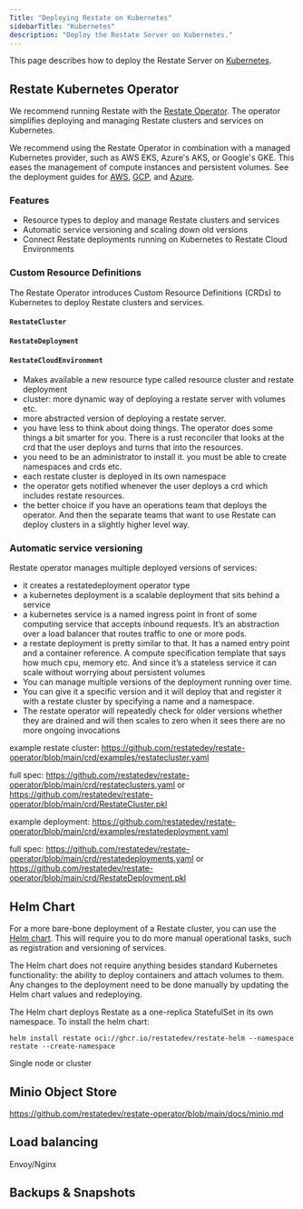 ```yaml
---
Title: "Deploying Restate on Kubernetes"
sidebarTitle: "Kubernetes"
description: "Deploy the Restate Server on Kubernetes."
---
```


This page describes how to deploy the Restate Server on [Kubernetes](https://kubernetes.io/).

## Restate Kubernetes Operator

We recommend running Restate with the [Restate Operator](https://github.com/restatedev/restate-operator).
The operator simplifies deploying and managing Restate clusters and services on Kubernetes.

We recommend using the Restate Operator in combination with a managed Kubernetes provider, such as AWS EKS, Azure's AKS, or Google's GKE.
This eases the management of compute instances and persistent volumes. See the deployment guides for [AWS](/server/deploy/aws), [GCP](/server/deploy/gcp), and [Azure](/server/deploy/azure).

### Features
- Resource types to deploy and manage Restate clusters and services
- Automatic service versioning and scaling down old versions
- Connect Restate deployments running on Kubernetes to Restate Cloud Environments

### Custom Resource Definitions

The Restate Operator introduces Custom Resource Definitions (CRDs) to Kubernetes to deploy Restate clusters and services.



#### `RestateCluster`


#### `RestateDeployment`

#### `RestateCloudEnvironment`



- Makes available a new resource type called resource cluster and restate deployment
- cluster: more dynamic way of deploying a restate server with volumes etc.
- more abstracted version of deploying a restate server.
- you have less to think about doing things. The operator does some things a bit smarter for you. There is a rust reconciler that looks at the crd that the user deploys and turns that into the resources.
- you need to be an administrator to install it. you must be able to create namespaces and crds etc.
- each restate cluster is deployed in its own namespace
- the operator gets notified whenever the user deploys a crd which includes restate resources.
- the better choice if you have an operations team that deploys the operator. And then the separate teams that want to use Restate can deploy clusters in a slightly higher level way.

### Automatic service versioning

Restate operator manages multiple deployed versions of services:

- it creates a restatedeployment operator type
- a kubernetes deployment is a scalable deployment that sits behind a service
- a kubernetes service is a named ingress point in front of some computing service that accepts inbound requests. It’s an abstraction over a load balancer that routes traffic to one or more pods.
- a restate deployment is pretty similar to that. It has a named entry point and a container reference. A compute specification template that says how much cpu, memory etc. And since it’s a stateless service it can scale without worrying about persistent volumes
- You can manage multiple versions of the deployment running over time.
- You can give it a specific version and it will deploy that and register it with a restate cluster by specifying a name and a namespace.
- The restate operator will repeatedly check for older versions whether they are drained and will then scales to zero when it sees there are no more ongoing invocations

example restate cluster: https://github.com/restatedev/restate-operator/blob/main/crd/examples/restatecluster.yaml

full spec: https://github.com/restatedev/restate-operator/blob/main/crd/restateclusters.yaml or https://github.com/restatedev/restate-operator/blob/main/crd/RestateCluster.pkl

example deployment: https://github.com/restatedev/restate-operator/blob/main/crd/examples/restatedeployment.yaml

full spec: https://github.com/restatedev/restate-operator/blob/main/crd/restatedeployments.yaml or https://github.com/restatedev/restate-operator/blob/main/crd/RestateDeployment.pkl

## Helm Chart

For a more bare-bone deployment of a Restate cluster, you can use the [Helm chart](https://github.com/restatedev/restate/tree/main/charts/restate-helm).
This will require you to do more manual operational tasks, such as registration and versioning of services.

The Helm chart does not require anything besides standard Kubernetes functionality: the ability to deploy containers and attach volumes to them.
Any changes to the deployment need to be done manually by updating the Helm chart values and redeploying.

The Helm chart deploys Restate as a one-replica StatefulSet in its own namespace. To install the helm chart:

```shell
helm install restate oci://ghcr.io/restatedev/restate-helm --namespace restate --create-namespace
```

Single node or cluster

## Minio Object Store

https://github.com/restatedev/restate-operator/blob/main/docs/minio.md

## Load balancing



Envoy/Nginx

## Backups & Snapshots

